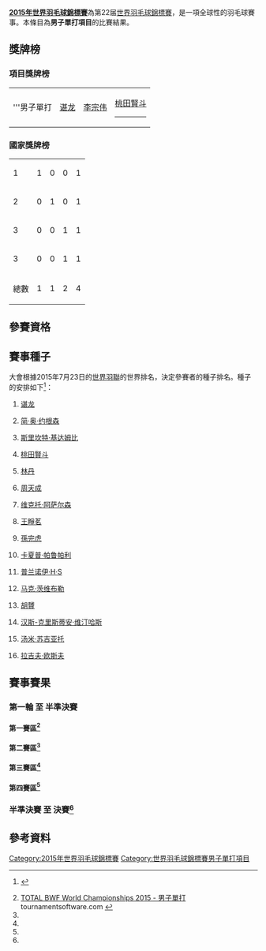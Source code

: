{{noteTA|G1=Badminton}}
{{2015年世界羽毛球錦標賽}}
'''[[2015年世界羽毛球錦標賽|2015年世界羽毛球錦標賽]]'''為第22届[[世界羽毛球錦標賽|世界羽毛球錦標賽]]，是一項全球性的羽毛球賽事。本條目為'''男子單打項目'''的比賽結果。

== 獎牌榜 ==
=== 項目獎牌榜 ===
{| {{MedalistTable|type=項目}}
|-
|'''男子單打
|{{flagicon|CHN}} [[谌龙|谌龙]]
|{{flagicon|MAS}} [[李宗伟|李宗伟]]
|{{flagicon|JPN}} [[桃田賢斗|桃田賢斗]]
<hr/>{{nowrap|{{flagicon|DEN}} [[简·奥·约根森|简·奥·约根森]]}}
|}

=== 國家獎牌榜 ===
{| {{RankedMedalTable}}
|-
| 1 ||align=left|{{bat|CHN}} || 1 || 0 || 0 || 1
|-
| 2 ||align=left|{{bat|MAS}} || 0 || 1 || 0 || 1
|-
| 3 ||align=left|{{bat|DEN}} || 0 || 0 || 1 || 1
|-
| 3 ||align=left|{{bat|JPN}} || 0 || 0 || 1 || 1
|- class="sortbottom"
!colspan=2|總數|| 1 || 1 || 2 || 4
|}

==參賽資格==
{{main|2015年世界羽毛球錦標賽參賽資格#男子單打}}

==賽事種子==
大會根據2015年7月23日的[[世界羽聯|世界羽聯]]的世界排名，決定參賽者的種子排名。種子的安排如下<ref>{{cite web|title=Seeding Report - Version 1|url=http://www.bwfbadminton.org/file.aspx?id=652184&dl=1|publisher=BWF|accessdate=2015-07-28|archive-date=2015-09-05|archive-url=https://web.archive.org/web/20150905173339/http://www.bwfbadminton.org/file.aspx?id=652184&dl=1|dead-url=no}} {{en}}</ref>：
{{col-begin}}
{{col-2}}
#{{flagicon|CHN}} [[谌龙|谌龙]]
#{{flagicon|DEN}} [[简·奥·约根森|简·奥·约根森]]
#{{flagicon|IND}} [[斯里坎特·基达姆比|斯里坎特·基达姆比]]
#{{flagicon|JPN}} [[桃田賢斗|桃田賢斗]]
#{{flagicon|CHN}} [[林丹|林丹]]
#{{flagicon|TPE}} [[周天成|周天成]]
#{{flagicon|DEN}} [[维克托·阿萨尔森|维克托·阿萨尔森]]
#{{flagicon|CHN}} [[王睜茗|王睜茗]]
</ol>
{{col-2}}
<ol start="9">
<li>{{flagicon|KOR}} [[孫完虎|孫完虎]]
<li>{{flagicon|IND}} [[卡夏普·帕鲁帕利|卡夏普·帕鲁帕利]]
<li>{{flagicon|IND}} [[普兰诺伊·哈塞纳·苏尼尔·库马尔|普兰诺伊·H·S]]
<li>{{flagicon|GER}} [[马克·茨维布勒|马克·茨维布勒]]
<li>{{flagicon|HKG}} [[胡贇|胡贇]]
<li>{{flagicon|DEN}} [[汉斯-克里斯蒂安·维汀哈斯|汉斯-克里斯蒂安·维汀哈斯]]
<li>{{flagicon|INA}} [[汤米·苏吉亚托|汤米·苏吉亚托]]
<li>{{flagicon|ENG}} [[拉吉夫·欧斯夫|拉吉夫·欧斯夫]]
</ol>
{{col-end}}

==賽事賽果==
===第一輪 至 半準決賽 ===
====第一賽區<ref name="MS">[http://bwf.tournamentsoftware.com/sport/draw.aspx?id=196570E9-BF0B-47C8-A3B9-1F766AAABC36&draw=2 TOTAL BWF World Championships 2015 - 男子單打] {{Webarchive|url=https://archive.is/20150728115346/http://bwf.tournamentsoftware.com/sport/draw.aspx?id=196570E9-BF0B-47C8-A3B9-1F766AAABC36&draw=2 |date=2015-07-28 }} tournamentsoftware.com {{en}}</ref>====
{{16TeamBracket-Compact-Tennis3
| RD1=第一圈（64強）<br/>8月10日
| RD2=第二圈（32強）<br/>8月12日
| RD3=第三圈（16強）<br/>8月13日
| RD4=半準決賽（8強）<br/>8月14日
| team-width=170
| score-width=20

| RD1-seed01=1
| RD1-team01='''{{flagicon|CHN}} [[谌龙|谌龙]]
| RD1-score01-1=
| RD1-score01-2=
| RD1-score01-3=
| RD1-seed02=
| RD1-team02=輪空
| RD1-score02-1=
| RD1-score02-2=
| RD1-score02-3=

| RD1-seed03=
| RD1-team03='''{{flagicon|EST}} [[劳尔·穆斯特|劳尔·穆斯特]]
| RD1-score03-1='''21
| RD1-score03-2='''27
| RD1-score03-3=
| RD1-seed04=
| RD1-team04={{flagicon|AUT}} [[卢卡·瓦贝尔|卢卡·瓦贝尔]]
| RD1-score04-1=10
| RD1-score04-2=25
| RD1-score04-3=

| RD1-seed05=16
| RD1-team05={{flagicon|ENG}} [[拉吉夫·欧斯夫|拉吉夫·欧斯夫]]
| RD1-score05-1=16
| RD1-score05-2=12
| RD1-score05-3=
| RD1-seed06=
| RD1-team06='''{{flagicon|THA}} [[达农沙·森颂汶素|达农沙·森颂汶素]]
| RD1-score06-1='''21
| RD1-score06-2='''21
| RD1-score06-3=

| RD1-seed07=
| RD1-team07='''{{flagicon|SIN}} [[黄梓良|黄梓良]]
| RD1-score07-1='''21
| RD1-score07-2=''13
| RD1-score07-3=
| RD1-seed08=
| RD1-team08={{flagicon|BEL}} [[谭雨涵|谭雨涵]] (中途退出)
| RD1-score08-1=14
| RD1-score08-2=''8
| RD1-score08-3=

| RD1-seed09=7
| RD1-team09='''{{flagicon|DEN}} [[维克托·阿萨尔森|维克托·阿萨尔森]]
| RD1-score09-1='''21
| RD1-score09-2='''21
| RD1-score09-3=
| RD1-seed10=
| RD1-team10={{flagicon|CZE}} [[彼得·考卡尔|彼得·考卡尔]]
| RD1-score10-1=14
| RD1-score10-2=11
| RD1-score10-3=

| RD1-seed11=
| RD1-team11='''{{flagicon|POL}} [[阿德里安·齐奥尔科|阿德里安·齐奥尔科]]
| RD1-score11-1=20
| RD1-score11-2='''22
| RD1-score11-3='''21
| RD1-seed12=
| RD1-team12={{flagicon|RUS}} [[弗拉基米尔·马尔科夫|弗拉基米尔·马尔科夫]]
| RD1-score12-1='''22
| RD1-score12-2=20
| RD1-score12-3=16

| RD1-seed13=11
| RD1-team13='''{{flagicon|IND}} [[普兰诺伊·哈塞纳·苏尼尔·库马尔|普兰诺伊·H·S]]
| RD1-score13-1='''21
| RD1-score13-2='''21
| RD1-score13-3=
| RD1-seed14=
| RD1-team14={{flagicon|BRA}} [[亚历克斯·汤|亚历克斯·汤]]
| RD1-score14-1=12
| RD1-score14-2=16
| RD1-score14-3=

| RD1-seed15=
| RD1-team15='''{{flagicon|UGA}} [[埃德温·埃基林|埃德温·埃基林]]
| RD1-score15-1='''21
| RD1-score15-2='''21
| RD1-score15-3=
| RD1-seed16=
| RD1-team16={{nowrap|{{flagicon|UKR}} [[德米特罗·扎瓦德斯基|德米特罗·扎瓦德斯基]]}}
| RD1-score16-1=18
| RD1-score16-2=17
| RD1-score16-3=

| RD2-seed01=1
| RD2-team01='''{{flagicon|CHN}} [[谌龙|谌龙]]
| RD2-score01-1='''21
| RD2-score01-2='''21
| RD2-score01-3=
| RD2-seed02=
| RD2-team02={{flagicon|EST}} [[劳尔·穆斯特|劳尔·穆斯特]]
| RD2-score02-1=15
| RD2-score02-2=7
| RD2-score02-3=

| RD2-seed03=
| RD2-team03='''{{flagicon|THA}} [[达农沙·森颂汶素|达农沙·森颂汶素]]
| RD2-score03-1='''21
| RD2-score03-2='''21
| RD2-score03-3=
| RD2-seed04=
| RD2-team04={{flagicon|SIN}} [[黄梓良|黄梓良]]
| RD2-score04-1=12
| RD2-score04-2=14
| RD2-score04-3=

| RD2-seed05=7
| RD2-team05='''{{flagicon|DEN}} [[维克托·阿萨尔森|维克托·阿萨尔森]]
| RD2-score05-1='''21
| RD2-score05-2='''21
| RD2-score05-3=
| RD2-seed06=
| RD2-team06={{nowrap|{{flagicon|POL}} [[阿德里安·齐奥尔科|阿德里安·齐奥尔科]]}}
| RD2-score06-1=13
| RD2-score06-2=15
| RD2-score06-3=

| RD2-seed07=11
| RD2-team07='''{{flagicon|IND}} [[普兰诺伊·哈塞纳·苏尼尔·库马尔|普兰诺伊·H·S]]
| RD2-score07-1='''21
| RD2-score07-2='''21
| RD2-score07-3=
| RD2-seed08=
| RD2-team08={{flagicon|UGA}} [[埃德温·埃基林|埃德温·埃基林]]
| RD2-score08-1=14
| RD2-score08-2=19
| RD2-score08-3=

| RD3-seed01=1
| RD3-team01='''{{flagicon|CHN}} [[谌龙|谌龙]]
| RD3-score01-1='''21
| RD3-score01-2='''21
| RD3-score01-3=
| RD3-seed02=
| RD3-team02={{flagicon|THA}} [[达农沙·森颂汶素|达农沙·森颂汶素]]
| RD3-score02-1=17
| RD3-score02-2=18
| RD3-score02-3=

| RD3-seed03=7
| RD3-team03='''{{nowrap|{{flagicon|DEN}} [[维克托·阿萨尔森|维克托·阿萨尔森]]}}
| RD3-score03-1='''21
| RD3-score03-2=19
| RD3-score03-3='''21
| RD3-seed04=11
| RD3-team04={{flagicon|IND}} [[普兰诺伊·哈塞纳·苏尼尔·库马尔|普兰诺伊·H·S]]
| RD3-score04-1=16
| RD3-score04-2='''21
| RD3-score04-3=18

| RD4-seed01=1
| RD4-team01='''{{flagicon|CHN}} [[谌龙|谌龙]]
| RD4-score01-1='''21
| RD4-score01-2='''30
| RD4-score01-3=
| RD4-seed02=7
| RD4-team02={{nowrap|{{flagicon|DEN}} [[维克托·阿萨尔森|维克托·阿萨尔森]]}}
| RD4-score02-1=18
| RD4-score02-2=29
| RD4-score02-3=
}}

====第二賽區<ref name="MS"/>====
{{16TeamBracket-Compact-Tennis3
| RD1=第一圈（64強）<br/>8月10日
| RD2=第二圈（32強）<br/>8月12日
| RD3=第三圈（16強）<br/>8月13日
| RD4=半準決賽（8強）<br/>8月14日
| team-width=170
| score-width=20

| RD1-seed01=4
| RD1-team01='''{{flagicon|JPN}} [[桃田賢斗|桃田賢斗]]
| RD1-score01-1='''21
| RD1-score01-2='''21
| RD1-score01-3=
| RD1-seed02=
| RD1-team02={{flagicon|GER}} [[迪特尔·杜马克|迪特尔·杜马克]]
| RD1-score02-1=17
| RD1-score02-2=8
| RD1-score02-3=

| RD1-seed03=
| RD1-team03={{flagicon|FRA}} [[托马斯·鲁克塞尔|托马斯·鲁克塞尔]]
| RD1-score03-1=15
| RD1-score03-2='''21
| RD1-score03-3=12
| RD1-seed04=
| RD1-team04='''{{flagicon|CAN}} [[马丁·朱弗雷|马丁·朱弗雷]]
| RD1-score04-1='''21
| RD1-score04-2=16
| RD1-score04-3='''21

| RD1-seed05=10
| RD1-team05='''{{flagicon|IND}} [[卡夏普·帕鲁帕利|卡夏普·帕鲁帕利]]
| RD1-score05-1='''21
| RD1-score05-2='''21
| RD1-score05-3=
| RD1-seed06=
| RD1-team06={{flagicon|NED}} [[埃里克·迈斯|埃里克·迈斯]]
| RD1-score06-1=17
| RD1-score06-2=10
| RD1-score06-3=

| RD1-seed07=
| RD1-team07={{flagicon|KOR}} [[李東根|李東根]]
| RD1-score07-1=13
| RD1-score07-2='''22
| RD1-score07-3=15
| RD1-seed08=
| RD1-team08='''{{flagicon|VIE}} [[阮進明|阮進明]]
| RD1-score08-1='''21
| RD1-score08-2=20
| RD1-score08-3='''21

| RD1-seed09=6
| RD1-team09={{flagicon|TPE}} [[周天成|周天成]]
| RD1-score09-1=5
| RD1-score09-2=20
| RD1-score09-3=
| RD1-seed10=
| RD1-team10={{nowrap|{{flagicon|MAS}} '''[[祖尔法里·祖基菲里|祖尔法里·祖基菲里]]}}
| RD1-score10-1='''21
| RD1-score10-2='''22
| RD1-score10-3=

| RD1-seed11=
| RD1-team11={{flagicon|FIN}} [[埃图·海诺|埃图·海诺]]
| RD1-score11-1='''22
| RD1-score11-2=9
| RD1-score11-3=16
| RD1-seed12=
| RD1-team12='''{{flagicon|IRL}} [[斯科特·埃文斯|斯科特·埃文斯]]
| RD1-score12-1=20
| RD1-score12-2='''21
| RD1-score12-3='''21

| RD1-seed13=15
| RD1-team13='''{{flagicon|INA}} [[汤米·苏吉亚托|汤米·苏吉亚托]]
| RD1-score13-1='''21
| RD1-score13-2='''21
| RD1-score13-3=
| RD1-seed14=
| RD1-team14={{flagicon|ESP}} [[巴勃罗·阿维安|巴勃罗·阿维安]]
| RD1-score14-1=16
| RD1-score14-2=13
| RD1-score14-3=

| RD1-seed15=
| RD1-team15={{flagicon|USA}} [[舒之顥|舒之顥]]
| RD1-score15-1=19
| RD1-score15-2='''26
| RD1-score15-3=18
| RD1-seed16=
| RD1-team16='''{{flagicon|HKG}} [[魏楠|魏楠]]
| RD1-score16-1='''21
| RD1-score16-2=24
| RD1-score16-3='''21

| RD2-seed01=4
| RD2-team01='''{{flagicon|JPN}} [[桃田賢斗|桃田賢斗]]
| RD2-score01-1='''21
| RD2-score01-2='''21
| RD2-score01-3=
| RD2-seed02=
| RD2-team02={{flagicon|CAN}} [[马丁·朱弗雷|马丁·朱弗雷]]
| RD2-score02-1=14
| RD2-score02-2=9
| RD2-score02-3=

| RD2-seed03=10
| RD2-team03={{flagicon|IND}} [[卡夏普·帕鲁帕利|卡夏普·帕鲁帕利]]
| RD2-score03-1='''21
| RD2-score03-2=13
| RD2-score03-3=18
| RD2-seed04=
| RD2-team04='''{{flagicon|VIE}} [[阮進明|阮進明]]
| RD2-score04-1=17
| RD2-score04-2='''21
| RD2-score04-3='''21

| RD2-seed05=
| RD2-team05='''{{nowrap|{{flagicon|MAS}} [[祖尔法里·祖基菲里|祖尔法里·祖基菲里]]}}
| RD2-score05-1='''21
| RD2-score05-2='''21
| RD2-score05-3=
| RD2-seed06=
| RD2-team06={{flagicon|IRL}} [[斯科特·埃文斯|斯科特·埃文斯]]
| RD2-score06-1=16
| RD2-score06-2=13
| RD2-score06-3=

| RD2-seed07=15
| RD2-team07={{flagicon|INA}} [[汤米·苏吉亚托|汤米·苏吉亚托]]
| RD2-score07-1=24
| RD2-score07-2='''21
| RD2-score07-3=20
| RD2-seed08=
| RD2-team08='''{{flagicon|HKG}} [[魏楠|魏楠]]
| RD2-score08-1='''26
| RD2-score08-2=8
| RD2-score08-3='''22

| RD3-seed01=4
| RD3-team01='''{{flagicon|JPN}} [[桃田賢斗|桃田賢斗]]
| RD3-score01-1='''21
| RD3-score01-2='''21
| RD3-score01-3=
| RD3-seed02=
| RD3-team02={{flagicon|VIE}} [[阮進明|阮進明]]
| RD3-score02-1=15
| RD3-score02-2=16
| RD3-score02-3=

| RD3-seed03=
| RD3-team03={{nowrap|{{flagicon|MAS}} [[祖尔法里·祖基菲里|祖尔法里·祖基菲里]]}}
| RD3-score03-1=15
| RD3-score03-2=9
| RD3-score03-3=
| RD3-seed04=
| RD3-team04='''{{flagicon|HKG}} [[魏楠|魏楠]]
| RD3-score04-1='''21
| RD3-score04-2='''21
| RD3-score04-3=

| RD4-seed01=4
| RD4-team01='''{{nowrap|{{flagicon|JPN}} [[桃田賢斗|桃田賢斗]]}}
| RD4-score01-1='''21
| RD4-score01-2='''21
| RD4-score01-3=
| RD4-seed02=
| RD4-team02={{flagicon|HKG}} [[魏楠|魏楠]]
| RD4-score02-1=6
| RD4-score02-2=14
| RD4-score02-3=
}}

====第三賽區<ref name="MS"/>====
{{16TeamBracket-Compact-Tennis3
| RD1=第一圈（64強）<br/>8月10日
| RD2=第二圈（32強）<br/>8月12日
| RD3=第三圈（16強）<br/>8月13日
| RD4=半準決賽（8強）<br/>8月14日
| team-width=170
| score-width=20

| RD1-seed01=
| RD1-team01='''{{flagicon|MAS}} [[李宗伟|李宗伟]]
| RD1-score01-1='''21
| RD1-score01-2='''21
| RD1-score01-3=
| RD1-seed02=
| RD1-team02={{nowrap|{{flagicon|LTU}} [[凯斯图蒂斯·纳维茨卡斯|凯斯图蒂斯·纳维茨卡斯]]}}
| RD1-score02-1=9
| RD1-score02-2=13
| RD1-score02-3=

| RD1-seed03=
| RD1-team03={{flagicon|CUB}} [[奥斯莱尼·格雷罗|奥斯莱尼·格雷罗]]
| RD1-score03-1=16
| RD1-score03-2=13
| RD1-score03-3=
| RD1-seed04=12
| RD1-team04='''{{flagicon|GER}} [[马克·茨维布勒|马克·茨维布勒]]
| RD1-score04-1='''21
| RD1-score04-2='''21
| RD1-score04-3=

| RD1-seed05=
| RD1-team05={{flagicon|FRA}} [[布里斯·利弗德斯|布里斯·利弗德斯]]
| RD1-score05-1=21
| RD1-score05-2='''21
| RD1-score05-3=13
| RD1-seed06=
| RD1-team06='''{{flagicon|ENG}} [[托比·潘迪|托比·潘迪]]
| RD1-score06-1='''23
| RD1-score06-2=18
| RD1-score06-3='''21

| RD1-seed07=
| RD1-team07={{flagicon|SWE}} [[亨利·胡尔斯凯宁|亨利·胡尔斯凯宁]]
| RD1-score07-1=13
| RD1-score07-2=12
| RD1-score07-3=
| RD1-seed08=8
| RD1-team08='''{{flagicon|CHN}} [[王睁茗|王睁茗]]
| RD1-score08-1='''21
| RD1-score08-2='''21
| RD1-score08-3=

| RD1-seed09=
| RD1-team09='''{{flagicon|POL}} [[麦克·罗加尔斯基|麦克·罗加尔斯基]]
| RD1-score09-1='''22
| RD1-score09-2='''21
| RD1-score09-3=
| RD1-seed10=
| RD1-team10={{flagicon|JPN}} [[田兒賢一|田兒賢一]]
| RD1-score10-1=20
| RD1-score10-2=12
| RD1-score10-3=

| RD1-seed11=
| RD1-team11={{flagicon|ITA}} [[罗萨里奥·马达洛尼|罗萨里奥·马达洛尼]]
| RD1-score11-1=15
| RD1-score11-2=13
| RD1-score11-3=
| RD1-seed12=13
| RD1-team12='''{{flagicon|HKG}} [[胡贇|胡贇]]
| RD1-score12-1='''21
| RD1-score12-2='''21
| RD1-score12-3=

| RD1-seed13=
| RD1-team13='''{{flagicon|TPE}} [[許仁豪|許仁豪]]
| RD1-score13-1='''21
| RD1-score13-2='''21
| RD1-score13-3=
| RD1-seed14=
| RD1-team14={{flagicon|ISR}} [[米沙·西尔伯曼|米沙·西尔伯曼]]
| RD1-score14-1=14
| RD1-score14-2=14
| RD1-score14-3=

| RD1-seed15=
| RD1-team15={{flagicon|AUS}} [[Michael_Fariman|迈克尔·法里曼]]
| RD1-score15-1=10
| RD1-score15-2=13
| RD1-score15-3=
| RD1-seed16=3
| RD1-team16='''{{flagicon|IND}} [[斯里坎特·基达姆比|斯里坎特·基达姆比]]
| RD1-score16-1='''21
| RD1-score16-2='''21
| RD1-score16-3=

| RD2-seed01=
| RD2-team01='''{{flagicon|MAS}} [[李宗伟|李宗伟]]
| RD2-score01-1='''21
| RD2-score01-2=17
| RD2-score01-3='''21
| RD2-seed02=12
| RD2-team02={{flagicon|GER}} [[马克·茨维布勒|马克·茨维布勒]]
| RD2-score02-1=14
| RD2-score02-2='''21
| RD2-score02-3=8

| RD2-seed03=
| RD2-team03={{flagicon|ENG}} [[托比·潘迪|托比·潘迪]]
| RD2-score03-1=16
| RD2-score03-2='''21
| RD2-score03-3=13
| RD2-seed04=8
| RD2-team04='''{{flagicon|CHN}} [[王睁茗|王睁茗]]
| RD2-score04-1='''21
| RD2-score04-2=19
| RD2-score04-3='''21

| RD2-seed05=
| RD2-team05={{flagicon|POL}} [[麦克·罗加尔斯基|麦克·罗加尔斯基]]
| RD2-score05-1=18
| RD2-score05-2='''21
| RD2-score05-3=13
| RD2-seed06=13
| RD2-team06='''{{flagicon|HKG}} [[胡贇|胡贇]]
| RD2-score06-1='''21
| RD2-score06-2=13
| RD2-score06-3='''21

| RD2-seed07=
| RD2-team07={{flagicon|TPE}} [[許仁豪|許仁豪]]
| RD2-score07-1=14
| RD2-score07-2=15
| RD2-score07-3=
| RD2-seed08=3
| RD2-team08='''{{nowrap|{{flagicon|IND}} [[斯里坎特·基达姆比|斯里坎特·基达姆比]]}}
| RD2-score08-1='''21
| RD2-score08-2='''21
| RD2-score08-3=

| RD3-seed01=
| RD3-team01='''{{flagicon|MAS}} [[李宗伟|李宗伟]]
| RD3-score01-1='''21
| RD3-score01-2='''21
| RD3-score01-3=
| RD3-seed02=8
| RD3-team02={{flagicon|CHN}} [[王睁茗|王睁茗]]
| RD3-score02-1=17
| RD3-score02-2=19
| RD3-score02-3=

| RD3-seed03=13
| RD3-team03='''{{flagicon|HKG}} [[胡贇|胡贇]]
| RD3-score03-1=14
| RD3-score03-2='''21
| RD3-score03-3='''23
| RD3-seed04=3
| RD3-team04={{nowrap|{{flagicon|IND}} [[斯里坎特·基达姆比|斯里坎特·基达姆比]]}}
| RD3-score04-1='''21
| RD3-score04-2=17
| RD3-score04-3=21

| RD4-seed01=
| RD4-team01='''{{nowrap|{{flagicon|MAS}} [[李宗伟|李宗伟]]}}
| RD4-score01-1='''21
| RD4-score01-2='''21
| RD4-score01-3=
| RD4-seed02=13
| RD4-team02={{flagicon|HKG}} [[胡贇|胡贇]]
| RD4-score02-1=12
| RD4-score02-2=18
| RD4-score02-3=
}}

====第四賽區<ref name="MS"/>====
{{16TeamBracket-Compact-Tennis3
| RD1=第一圈（64強）<br/>8月10日
| RD2=第二圈（32強）<br/>8月12日
| RD3=第三圈（16強）<br/>8月13日
| RD4=半準決賽（8強）<br/>8月14日
| team-width=170
| score-width=20

| RD1-seed01=
| RD1-team01='''{{flagicon|JPN}} [[佐佐木翔|佐佐木翔]]
| RD1-score01-1='''21
| RD1-score01-2='''21
| RD1-score01-3=
| RD1-seed02=
| RD1-team02={{flagicon|UKR}} [[阿提姆·波奇塔列夫|阿提姆·波奇塔列夫]]
| RD1-score02-1=11
| RD1-score02-2=11
| RD1-score02-3=

| RD1-seed03=
| RD1-team03={{flagicon|SCO}} [[基兰·梅里利斯|基兰·梅里利斯]]
| RD1-score03-1=16
| RD1-score03-2=15
| RD1-score03-3=
| RD1-seed04=14
| RD1-team04='''{{flagicon|DEN}} [[汉斯-克里斯蒂安·维汀哈斯|H-K·维汀哈斯]]
| RD1-score04-1='''21
| RD1-score04-2='''21
| RD1-score04-3=

| RD1-seed05=
| RD1-team05='''{{flagicon|BRA}} [[丹尼尔·帕约拉|丹尼尔·帕约拉]]
| RD1-score05-1='''21
| RD1-score05-2=11
| RD1-score05-3='''24
| RD1-seed06=
| RD1-team06={{flagicon|AUT}} [[大卫·奥伯诺斯特勒|大卫·奥伯诺斯特勒]]
| RD1-score06-1=14
| RD1-score06-2='''21
| RD1-score06-3=22

| RD1-seed07=
| RD1-team07={{nowrap|{{flagicon|USA}} [[萨塔瓦特·庞拉尔莱特|萨塔瓦特·庞拉尔莱特]]}}
| RD1-score07-1=8
| RD1-score07-2=11
| RD1-score07-3=
| RD1-seed08=5
| RD1-team08='''{{flagicon|CHN}} [[林丹|林丹]]
| RD1-score08-1='''21
| RD1-score08-2='''21
| RD1-score08-3=

| RD1-seed09=
| RD1-team09='''{{flagicon|INA}} [[狄奥尼修斯·哈永·伦巴卡|D·H·伦巴卡]]
| RD1-score09-1=
| RD1-score09-2=
| RD1-score09-3=
| RD1-seed10=
| RD1-team10={{flagicon|GUA}} [[凯文·科登|凯文·科登]] (退賽)
| RD1-score10-1=
| RD1-score10-2=
| RD1-score10-3=

| RD1-seed11=
| RD1-team11={{flagicon|FIN}} [[維萊·朗|維萊·朗]]
| RD1-score11-1=13
| RD1-score11-2=14
| RD1-score11-3=
| RD1-seed12=9
| RD1-team12='''{{flagicon|KOR}} [[孫完虎|孫完虎]]
| RD1-score12-1='''21
| RD1-score12-2='''21
| RD1-score12-3=

| RD1-seed13=
| RD1-team13={{flagicon|NOR}} [[马吕斯·迈尔|马吕斯·迈尔]]
| RD1-score13-1=18
| RD1-score13-2=19
| RD1-score13-3=
| RD1-seed14=
| RD1-team14='''{{flagicon|CZE}} [[米兰·卢迪克|米兰·卢迪克]]
| RD1-score14-1='''21
| RD1-score14-2='''21
| RD1-score14-3=

| RD1-seed15=
| RD1-team15={{flagicon|THA}} [[文萨·波萨那|文萨·波萨那]]
| RD1-score15-1=9
| RD1-score15-2=19
| RD1-score15-3=
| RD1-seed16=2
| RD1-team16='''{{flagicon|DEN}} [[简·奥·约根森|简·奥·约根森]]
| RD1-score16-1='''21
| RD1-score16-2='''21
| RD1-score16-3=

| RD2-seed01=
| RD2-team01={{flagicon|JPN}} [[佐佐木翔|佐佐木翔]]
| RD2-score01-1=15
| RD2-score01-2=10
| RD2-score01-3=
| RD2-seed02=14
| RD2-team02='''{{flagicon|DEN}} [[汉斯-克里斯蒂安·维汀哈斯|H-K·维汀哈斯]]
| RD2-score02-1='''21
| RD2-score02-2='''21
| RD2-score02-3=

| RD2-seed03=
| RD2-team03={{nowrap|{{flagicon|BRA}} [[丹尼尔·帕约拉|丹尼尔·帕约拉]]}}
| RD2-score03-1=14
| RD2-score03-2=14
| RD2-score03-3=
| RD2-seed04=5
| RD2-team04='''{{flagicon|CHN}} [[林丹|林丹]]
| RD2-score04-1='''21
| RD2-score04-2='''21
| RD2-score04-3=

| RD2-seed05=
| RD2-team05={{flagicon|INA}} [[狄奥尼修斯·哈永·伦巴卡|D·H·伦巴卡]]
| RD2-score05-1='''21
| RD2-score05-2=13
| RD2-score05-3=17
| RD2-seed06=9
| RD2-team06='''{{flagicon|KOR}} [[孫完虎|孫完虎]]
| RD2-score06-1=12
| RD2-score06-2='''21
| RD2-score06-3='''21

| RD2-seed07=
| RD2-team07={{flagicon|CZE}} [[米兰·卢迪克|米兰·卢迪克]]
| RD2-score07-1=18
| RD2-score07-2=12
| RD2-score07-3=
| RD2-seed08=2
| RD2-team08='''{{flagicon|DEN}} [[简·奥·约根森|简·奥·约根森]]
| RD2-score08-1='''21
| RD2-score08-2='''21
| RD2-score08-3=

| RD3-seed01=14
| RD3-team01={{flagicon|DEN}} [[汉斯-克里斯蒂安·维汀哈斯|H-K·维汀哈斯]]
| RD3-score01-1=9
| RD3-score01-2=13
| RD3-score01-3=
| RD3-seed02=5
| RD3-team02='''{{flagicon|CHN}} [[林丹|林丹]]
| RD3-score02-1='''21
| RD3-score02-2='''21
| RD3-score02-3=

| RD3-seed03=9
| RD3-team03={{flagicon|KOR}} [[孫完虎|孫完虎]]
| RD3-score03-1=19
| RD3-score03-2=11
| RD3-score03-3=
| RD3-seed04=2
| RD3-team04='''{{nowrap|{{flagicon|DEN}} [[简·奥·约根森|简·奥·约根森]]}}
| RD3-score04-1='''21
| RD3-score04-2='''21
| RD3-score04-3=

| RD4-seed01=5
| RD4-team01={{flagicon|CHN}} [[林丹|林丹]]
| RD4-score01-1=12
| RD4-score01-2=15
| RD4-score01-3=
| RD4-seed02=2
| RD4-team02='''{{nowrap|{{flagicon|DEN}} [[简·奥·约根森|简·奥·约根森]]}}
| RD4-score02-1='''21
| RD4-score02-2='''21
| RD4-score02-3=
}}

===半準決賽 至 決賽<ref name="MS"/>===
{{8TeamBracket-Tennis3
| RD1=半準決賽<br/>8月14日
| RD2=準決賽<br/>8月15日
| RD3=決賽<br/>8月16日
| team-width=200
| score-width=20

| RD1-seed1=1
| RD1-team1='''{{flagicon|CHN}} [[谌龙|谌龙]]
| RD1-score1-1='''21
| RD1-score1-2='''30
| RD1-score1-3=
| RD1-seed2=7
| RD1-team2={{nowrap|{{flagicon|DEN}} [[维克托·阿萨尔森|维克托·阿萨尔森]]}}
| RD1-score2-1=18
| RD1-score2-2=29
| RD1-score2-3=

| RD1-seed3=4
| RD1-team3='''{{flagicon|JPN}} [[桃田賢斗|桃田賢斗]]
| RD1-score3-1='''21
| RD1-score3-2='''21
| RD1-score3-3=
| RD1-seed4= 
| RD1-team4={{flagicon|HKG}} [[魏楠|魏楠]]
| RD1-score4-1=6
| RD1-score4-2=14
| RD1-score4-3=

| RD1-seed5= 
| RD1-team5='''{{flagicon|MAS}} [[李宗伟|李宗伟]]
| RD1-score5-1='''21
| RD1-score5-2='''21
| RD1-score5-3=
| RD1-seed6=13
| RD1-team6={{flagicon|HKG}} [[胡贇|胡贇]]
| RD1-score6-1=12
| RD1-score6-2=18
| RD1-score6-3=

| RD1-seed7=5
| RD1-team7={{flagicon|CHN}} [[林丹|林丹]]
| RD1-score7-1=12
| RD1-score7-2=15
| RD1-score7-3=
| RD1-seed8=2
| RD1-team8='''{{flagicon|DEN}} [[简·奥·约根森|简·奥·约根森]]
| RD1-score8-1='''21
| RD1-score8-2='''21
| RD1-score8-3=

| RD2-seed1=1
| RD2-team1='''{{flagicon|CHN}} [[谌龙|谌龙]]
| RD2-score1-1='''21
| RD2-score1-2='''21
| RD2-score1-3=
| RD2-seed2=4
| RD2-team2={{flagicon|JPN}} [[桃田賢斗|桃田賢斗]]
| RD2-score2-1=9
| RD2-score2-2=15
| RD2-score2-3=

| RD2-seed3= 
| RD2-team3='''{{flagicon|MAS}} [[李宗伟|李宗伟]]
| RD2-score3-1='''21
| RD2-score3-2='''21
| RD2-score3-3=
| RD2-seed4=2
| RD2-team4={{nowrap|{{flagicon|DEN}} [[简·奥·约根森|简·奥·约根森]]}}
| RD2-score4-1=7
| RD2-score4-2=19
| RD2-score4-3=

| RD3-seed1=1
| RD3-team1='''{{flagicon|CHN}} [[谌龙|谌龙]]
| RD3-score1-1='''21
| RD3-score1-2='''21
| RD3-score1-3=
| RD3-seed2= 
| RD3-team2={{nowrap|{{flagicon|MAS}} [[李宗伟|李宗伟]]}}
| RD3-score2-1=14
| RD3-score2-2=17
| RD3-score2-3=
}}

== 參考資料 ==
{{Reflist}}

[[Category:2015年世界羽毛球錦標賽|Category:2015年世界羽毛球錦標賽]]
[[Category:世界羽毛球錦標賽男子單打項目|Category:世界羽毛球錦標賽男子單打項目]]